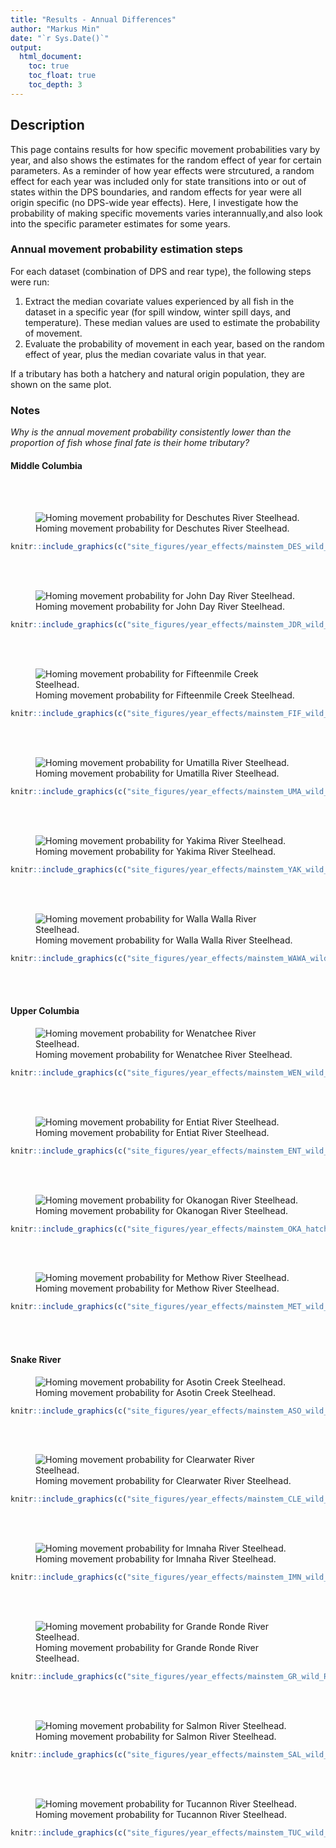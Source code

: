 ```yaml
---
title: "Results - Annual Differences"
author: "Markus Min"
date: "`r Sys.Date()`"
output:
  html_document:
    toc: true
    toc_float: true
    toc_depth: 3
---
```


## Description

This page contains results for how specific movement probabilities vary by year, and also shows the estimates for the random effect of year for certain parameters. As a reminder of how year effects were strcutured, a random effect for each year was included only for state transitions into or out of states within the DPS boundaries, and random effects for year were all origin specific (no DPS-wide year effects). Here, I investigate how the probability of making specific movements varies interannually,and also look into the specific parameter estimates for some years.


### Annual movement probability estimation steps

For each dataset (combination of DPS and rear type), the following steps were run:

1. Extract the median covariate values experienced by all fish in the dataset in a specific year (for spill window, winter spill days, and temperature). These median values are used to estimate the probability of movement.
2. Evaluate the probability of movement in each year, based on the random effect of year, plus the median covariate valus in that year.

If a tributary has both a hatchery and natural origin population, they are shown on the same plot.


### Notes

*Why is the annual movement probability consistently lower than the proportion of fish whose final fate is their home tributary?* 



#### Middle Columbia

<br>
<br>


![Homing movement probability for Deschutes River Steelhead.](site_figures/annual/DES_rear_homing_movement_by_year_plot.png)
```r
knitr::include_graphics(c("site_figures/year_effects/mainstem_DES_wild_RE_year_plot.png"))
``` 

<br>
<br>




![Homing movement probability for John Day River Steelhead.](site_figures/annual/JDR_rear_homing_movement_by_year_plot.png)
```r
knitr::include_graphics(c("site_figures/year_effects/mainstem_JDR_wild_RE_year_plot.png"))
``` 

<br>
<br>

![Homing movement probability for Fifteenmile Creek Steelhead.](site_figures/annual/FIF_rear_homing_movement_by_year_plot.png)
```r
knitr::include_graphics(c("site_figures/year_effects/mainstem_FIF_wild_RE_year_plot.png"))
``` 

<br>
<br>

![Homing movement probability for Umatilla River Steelhead.](site_figures/annual/UMA_rear_homing_movement_by_year_plot.png)
```r
knitr::include_graphics(c("site_figures/year_effects/mainstem_UMA_wild_RE_year_plot.png","site_figures/year_effects/mainstem_UMA_hatchery_RE_year_plot.png"))
``` 

<br>
<br>

![Homing movement probability for Yakima River Steelhead.](site_figures/annual/YAK_rear_homing_movement_by_year_plot.png)
```r
knitr::include_graphics(c("site_figures/year_effects/mainstem_YAK_wild_RE_year_plot.png"))
``` 


<br>
<br>


![Homing movement probability for Walla Walla River Steelhead.](site_figures/annual/WAWA_rear_homing_movement_by_year_plot.png)

```r
knitr::include_graphics(c("site_figures/year_effects/mainstem_WAWA_wild_RE_year_plot.png","site_figures/year_effects/mainstem_WAWA_hatchery_RE_year_plot.png"))
``` 

<br>
<br>

#### Upper Columbia

![Homing movement probability for Wenatchee River Steelhead.](site_figures/annual/WEN_rear_homing_movement_by_year_plot.png)
```r
knitr::include_graphics(c("site_figures/year_effects/mainstem_WEN_wild_RE_year_plot.png","site_figures/year_effects/mainstem_WEN_hatchery_RE_year_plot.png"))
``` 

<br>
<br>

![Homing movement probability for Entiat River Steelhead.](site_figures/annual/ENT_rear_homing_movement_by_year_plot.png)
```r
knitr::include_graphics(c("site_figures/year_effects/mainstem_ENT_wild_RE_year_plot.png"))
``` 

<br>
<br>

![Homing movement probability for Okanogan River Steelhead.](site_figures/annual/OKA_rear_homing_movement_by_year_plot.png)
```r
knitr::include_graphics(c("site_figures/year_effects/mainstem_OKA_hatchery_RE_year_plot.png"))
``` 

<br>
<br>

![Homing movement probability for Methow River Steelhead.](site_figures/annual/MET_rear_homing_movement_by_year_plot.png)
```r
knitr::include_graphics(c("site_figures/year_effects/mainstem_MET_wild_RE_year_plot.png", "site_figures/year_effects/mainstem_MET_hatchery_RE_year_plot.png"))
``` 

<br>
<br>

#### Snake River


![Homing movement probability for Asotin Creek Steelhead.](site_figures/annual/ASO_rear_homing_movement_by_year_plot.png)
```r
knitr::include_graphics(c("site_figures/year_effects/mainstem_ASO_wild_RE_year_plot.png"))
``` 

<br>
<br>

![Homing movement probability for Clearwater River Steelhead.](site_figures/annual/CLE_rear_homing_movement_by_year_plot.png)
```r
knitr::include_graphics(c("site_figures/year_effects/mainstem_CLE_wild_RE_year_plot.png","site_figures/year_effects/mainstem_CLE_hatchery_RE_year_plot.png"))
``` 

<br>
<br>

![Homing movement probability for Imnaha River Steelhead.](site_figures/annual/IMN_rear_homing_movement_by_year_plot.png)
```r
knitr::include_graphics(c("site_figures/year_effects/mainstem_IMN_wild_RE_year_plot.png", "site_figures/year_effects/mainstem_IMN_hatchery_RE_year_plot.png"))
``` 

<br>
<br>

![Homing movement probability for Grande Ronde River Steelhead.](site_figures/annual/GR_rear_homing_movement_by_year_plot.png)
```r
knitr::include_graphics(c("site_figures/year_effects/mainstem_GR_wild_RE_year_plot.png", "site_figures/year_effects/mainstem_GR_hatchery_RE_year_plot.png"))
``` 

<br>
<br>

![Homing movement probability for Salmon River Steelhead.](site_figures/annual/SAL_rear_homing_movement_by_year_plot.png)
```r
knitr::include_graphics(c("site_figures/year_effects/mainstem_SAL_wild_RE_year_plot.png", "site_figures/year_effects/mainstem_SAL_hatchery_RE_year_plot.png"))
``` 
<br>
<br>

![Homing movement probability for Tucannon River Steelhead.](site_figures/annual/TUC_rear_homing_movement_by_year_plot.png)
```r
knitr::include_graphics(c("site_figures/year_effects/mainstem_TUC_wild_RE_year_plot.png", "site_figures/year_effects/mainstem_TUC_hatchery_RE_year_plot.png"))
``` 

<br>
<br>